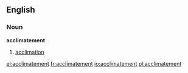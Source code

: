 ==English==

===Noun===
'''acclimatement'''

# {{rare}} [[acclimation]]

[[el:acclimatement]]
[[fr:acclimatement]]
[[io:acclimatement]]
[[pl:acclimatement]]